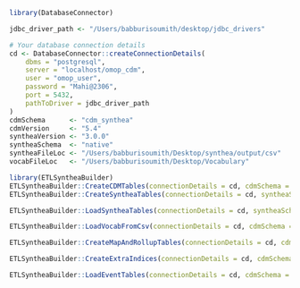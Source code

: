 

```r
library(DatabaseConnector)

jdbc_driver_path <- "/Users/babburisoumith/desktop/jdbc_drivers"

# Your database connection details
cd <- DatabaseConnector::createConnectionDetails(
    dbms = "postgresql",
    server = "localhost/omop_cdm",
    user = "omop_user",
    password = "Mahi@2306",
    port = 5432,
    pathToDriver = jdbc_driver_path
)
cdmSchema      <- "cdm_synthea"
cdmVersion     <- "5.4"
syntheaVersion <- "3.0.0"
syntheaSchema  <- "native"
syntheaFileLoc <- "/Users/babburisoumith/Desktop/synthea/output/csv"
vocabFileLoc   <- "/Users/babburisoumith/Desktop/Vocabulary"


```

```r
library(ETLSyntheaBuilder)
ETLSyntheaBuilder::CreateCDMTables(connectionDetails = cd, cdmSchema = cdmSchema, cdmVersion = cdmVersion)
ETLSyntheaBuilder::CreateSyntheaTables(connectionDetails = cd, syntheaSchema = syntheaSchema, syntheaVersion = syntheaVersion)

```

```r
ETLSyntheaBuilder::LoadSyntheaTables(connectionDetails = cd, syntheaSchema = syntheaSchema, syntheaFileLoc = syntheaFileLoc)

```


```r
ETLSyntheaBuilder::LoadVocabFromCsv(connectionDetails = cd, cdmSchema = cdmSchema, vocabFileLoc = vocabFileLoc)

```


```r
ETLSyntheaBuilder::CreateMapAndRollupTables(connectionDetails = cd, cdmSchema = cdmSchema, syntheaSchema = syntheaSchema, cdmVersion = cdmVersion, syntheaVersion = syntheaVersion)

```



```r

ETLSyntheaBuilder::CreateExtraIndices(connectionDetails = cd, cdmSchema = cdmSchema, syntheaSchema = syntheaSchema, syntheaVersion = syntheaVersion)

```


```r

ETLSyntheaBuilder::LoadEventTables(connectionDetails = cd, cdmSchema = cdmSchema, syntheaSchema = syntheaSchema, cdmVersion = cdmVersion, syntheaVersion = syntheaVersion)
```

